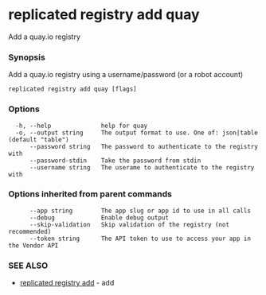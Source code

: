 # replicated registry add quay

Add a quay.io registry

### Synopsis

Add a quay.io registry using a username/password (or a robot account)

```
replicated registry add quay [flags]
```

### Options

```
  -h, --help              help for quay
  -o, --output string     The output format to use. One of: json|table (default "table")
      --password string   The password to authenticate to the registry with
      --password-stdin    Take the password from stdin
      --username string   The userame to authenticate to the registry with
```

### Options inherited from parent commands

```
      --app string        The app slug or app id to use in all calls
      --debug             Enable debug output
      --skip-validation   Skip validation of the registry (not recommended)
      --token string      The API token to use to access your app in the Vendor API
```

### SEE ALSO

* [replicated registry add](replicated-cli-registry-add)	 - add

